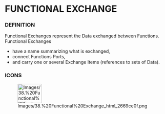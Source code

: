 
= FUNCTIONAL EXCHANGE =

=== DEFINITION ===

Functional Exchanges represent the Data exchanged between Functions. Functional Exchanges


* have a name summarizing what is exchanged,
* connect Functions Ports,
* and carry one or several Exchange Items (references to sets of 	Data).

=== ICONS ===

[[Image:Images/38.%20Functional%20Exchange_html_2669ce0f.png|75x60px]]

